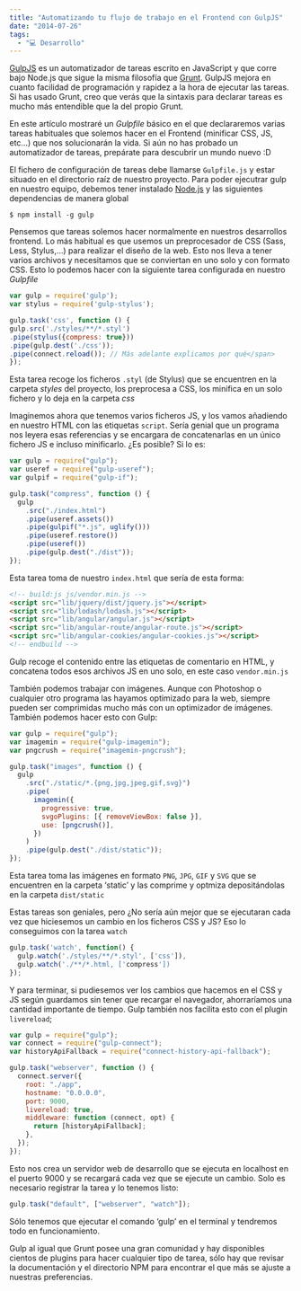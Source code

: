 ```yaml
---
title: "Automatizando tu flujo de trabajo en el Frontend con GulpJS"
date: "2014-07-26"
tags:
  - "💻 Desarrollo"
---
```


[GulpJS](http://gulpjs.com) es un automatizador de tareas escrito en JavaScript y que corre bajo Node.js que sigue la misma filosofía que [Grunt](/automatizar-tareas-en-javascript-con-grunt-js/). GulpJS mejora en cuanto facilidad de programación y rapidez a la hora de ejecutar las tareas. Si has usado Grunt, creo que verás que la sintaxis para declarar tareas es mucho más entendible que la del propio Grunt.

En este artículo mostraré un _Gulpfile_ básico en el que declararemos varias tareas habituales que solemos hacer en el Frontend (minificar CSS, JS, etc…) que nos solucionarán la vida. Si aún no has probado un automatizador de tareas, prepárate para descubrir un mundo nuevo :D

El fichero de configuración de tareas debe llamarse `Gulpfile.js` y estar situado en el directorio raíz de nuestro proyecto. Para poder ejecutrar gulp en nuestro equipo, debemos tener instalado [Node.js](http://nodejs.org/) y las siguientes dependencias de manera global

```shell
$ npm install -g gulp
```

Pensemos que tareas solemos hacer normalmente en nuestros desarrollos frontend. Lo más habitual es que usemos un preprocesador de CSS (Sass, Less, Stylus,…) para realizar el diseño de la web. Esto nos lleva a tener varios archivos y necesitamos que se conviertan en uno solo y con formato CSS. Esto lo podemos hacer con la siguiente tarea configurada en nuestro _Gulpfile_

```js
var gulp = require('gulp');
var stylus = require('gulp-stylus');

gulp.task('css', function () {
gulp.src('./styles/**/*.styl')
.pipe(stylus({compress: true}))
.pipe(gulp.dest('./css'));
.pipe(connect.reload()); // Más adelante explicamos por qué</span>
});
```

Esta tarea recoge los ficheros `.styl` (de Stylus) que se encuentren en la carpeta _styles_ del proyecto, los preprocesa a CSS, los minifica en un solo fichero y lo deja en la carpeta _css_

Imaginemos ahora que tenemos varios ficheros JS, y los vamos añadiendo en nuestro HTML con las etiquetas `script`. Sería genial que un programa nos leyera esas referencias y se encargara de concatenarlas en un único fichero JS e incluso minificarlo. ¿Es posible? Si lo es:

```js
var gulp = require("gulp");
var useref = require("gulp-useref");
var gulpif = require("gulp-if");

gulp.task("compress", function () {
  gulp
    .src("./index.html")
    .pipe(useref.assets())
    .pipe(gulpif("*.js", uglify()))
    .pipe(useref.restore())
    .pipe(useref())
    .pipe(gulp.dest("./dist"));
});
```

Esta tarea toma de nuestro `index.html` que sería de esta forma:

```html
<!-- build:js js/vendor.min.js -->
<script src="lib/jquery/dist/jquery.js"></script>
<script src="lib/lodash/lodash.js"></script>
<script src="lib/angular/angular.js"></script>
<script src="lib/angular-route/angular-route.js"></script>
<script src="lib/angular-cookies/angular-cookies.js"></script>
<!-- endbuild -->
```

Gulp recoge el contenido entre las etiquetas de comentario en HTML, y concatena todos esos archivos JS en uno solo, en este caso `vendor.min.js`

También podemos trabajar con imágenes. Aunque con Photoshop o cualquier otro programa las hayamos optimizado para la web, siempre pueden ser comprimidas mucho más con un optimizador de imágenes. También podemos hacer esto con Gulp:

```js
var gulp = require("gulp");
var imagemin = require("gulp-imagemin");
var pngcrush = require("imagemin-pngcrush");

gulp.task("images", function () {
  gulp
    .src("./static/*.{png,jpg,jpeg,gif,svg}")
    .pipe(
      imagemin({
        progressive: true,
        svgoPlugins: [{ removeViewBox: false }],
        use: [pngcrush()],
      })
    )
    .pipe(gulp.dest("./dist/static"));
});
```

Esta tarea toma las imágenes en formato `PNG`, `JPG`, `GIF` y `SVG` que se encuentren en la carpeta ‘static’ y las comprime y optmiza depositándolas en la carpeta `dist/static`

Estas tareas son geniales, pero ¿No sería aún mejor que se ejecutaran cada vez que hiciesemos un cambio en los ficheros CSS y JS? Eso lo conseguimos con la tarea `watch`

```js
gulp.task('watch', function() {
  gulp.watch('./styles/**/*.styl', ['css']),
  gulp.watch('./**/*.html, ['compress'])
});
```

Y para terminar, si pudiesemos ver los cambios que hacemos en el CSS y JS según guardamos sin tener que recargar el navegador, ahorraríamos una cantidad importante de tiempo. Gulp también nos facilita esto con el plugin `livereload`;

```js
var gulp = require("gulp");
var connect = require("gulp-connect");
var historyApiFallback = require("connect-history-api-fallback");

gulp.task("webserver", function () {
  connect.server({
    root: "./app",
    hostname: "0.0.0.0",
    port: 9000,
    livereload: true,
    middleware: function (connect, opt) {
      return [historyApiFallback];
    },
  });
});
```

Esto nos crea un servidor web de desarrollo que se ejecuta en localhost en el puerto 9000 y se recargará cada vez que se ejecute un cambio. Solo es necesario registrar la tarea y lo tenemos listo:

```js
gulp.task("default", ["webserver", "watch"]);
```

Sólo tenemos que ejecutar el comando ‘gulp’ en el terminal y tendremos todo en funcionamiento.

Gulp al igual que Grunt posee una gran comunidad y hay disponibles cientos de plugins para hacer cualquier tipo de tarea, sólo hay que revisar la documentación y el directorio NPM para encontrar el que más se ajuste a nuestras preferencias.
